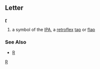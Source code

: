 ==Letter==
'''ɽ'''

#a symbol of the [[IPA]], a [[retroflex]] [[tap]] or [[flap]]
===See Also===
*[[R]]
[[Category:IPA symbols|R]]